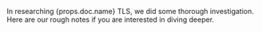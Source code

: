 <p>
  In researching {props.doc.name} TLS, we did some thorough investigation. Here
  are our rough notes if you are interested in diving deeper.
</p>
